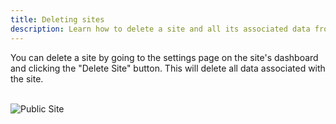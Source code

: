 ```yaml
---
title: Deleting sites
description: Learn how to delete a site and all its associated data from Rybbit
---
```




You can delete a site by going to the settings page on the site's dashboard and clicking the "Delete Site" button. This will delete all data associated with the site.

<br/>
<Image src="/settings.jpg" alt="Public Site" width={500} height={500} />